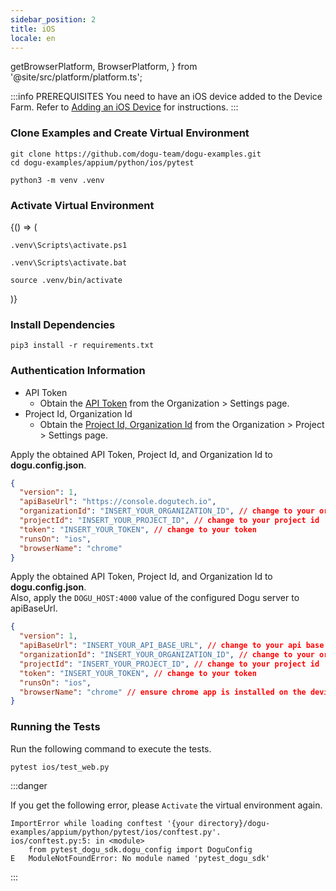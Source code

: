 ```yaml
---
sidebar_position: 2
title: iOS
locale: en
---
```


  getBrowserPlatform,
  BrowserPlatform,
} from '@site/src/platform/platform.ts';

:::info PREREQUISITES
You need to have an iOS device added to the Device Farm. Refer to [Adding an iOS Device](/get-started/tutorials/device-farm/device/ios) for instructions.
:::

### Clone Examples and Create Virtual Environment

```shell
git clone https://github.com/dogu-team/dogu-examples.git
cd dogu-examples/appium/python/ios/pytest

python3 -m venv .venv
```

### Activate Virtual Environment

<BrowserOnly>
{() => (
<Tabs groupId="os" defaultValue={getBrowserPlatform('windows')}>
<TabItem value="windows" label="Windows Powershell" default>

```shell
.venv\Scripts\activate.ps1
```

</TabItem>
<TabItem value="windows-cmd" label="Windows Cmd">

```shell
.venv\Scripts\activate.bat
```

</TabItem>
<TabItem value="macos" label="MacOS/Linux">

```shell
source .venv/bin/activate
```

</TabItem>
</Tabs>
)}
</BrowserOnly>

### Install Dependencies

```shell
pip3 install -r requirements.txt
```

<Tabs groupId="target" defaultValue="chrome" queryString>
<TabItem value="chrome" label="Chrome">

### Authentication Information

- API Token
  - Obtain the [API Token](/management/organization/settings#api-token) from the Organization > Settings page.
- Project Id, Organization Id
  - Obtain the [Project Id, Organization Id](/management/project/settings#project-id) from the Organization > Project > Settings page.

<Tabs groupId="service" defaultValue="cloud" queryString>
<TabItem value="cloud" label="Cloud" default>

Apply the obtained API Token, Project Id, and Organization Id to **dogu.config.json**.

```json
{
  "version": 1,
  "apiBaseUrl": "https://console.dogutech.io",
  "organizationId": "INSERT_YOUR_ORGANIZATION_ID", // change to your organization id
  "projectId": "INSERT_YOUR_PROJECT_ID", // change to your project id
  "token": "INSERT_YOUR_TOKEN", // change to your token
  "runsOn": "ios",
  "browserName": "chrome"
}
```

</TabItem>
    
<TabItem value="self-hosted" label="Self-Hosted">

Apply the obtained API Token, Project Id, and Organization Id to **dogu.config.json**.  
Also, apply the `DOGU_HOST:4000` value of the configured Dogu server to apiBaseUrl.

```json
{
  "version": 1,
  "apiBaseUrl": "INSERT_YOUR_API_BASE_URL", // change to your api base url
  "organizationId": "INSERT_YOUR_ORGANIZATION_ID", // change to your organization id
  "projectId": "INSERT_YOUR_PROJECT_ID", // change to your project id
  "token": "INSERT_YOUR_TOKEN", // change to your token
  "runsOn": "ios",
  "browserName": "chrome" // ensure chrome app is installed on the device
}
```

</TabItem>
</Tabs>

### Running the Tests

Run the following command to execute the tests.

```
pytest ios/test_web.py
```

</TabItem>
</Tabs>

:::danger

If you get the following error, please `Activate` the virtual environment again.

```shell
ImportError while loading conftest '{your directory}/dogu-examples/appium/python/pytest/ios/conftest.py'.
ios/conftest.py:5: in <module>
    from pytest_dogu_sdk.dogu_config import DoguConfig
E   ModuleNotFoundError: No module named 'pytest_dogu_sdk'
```

:::
